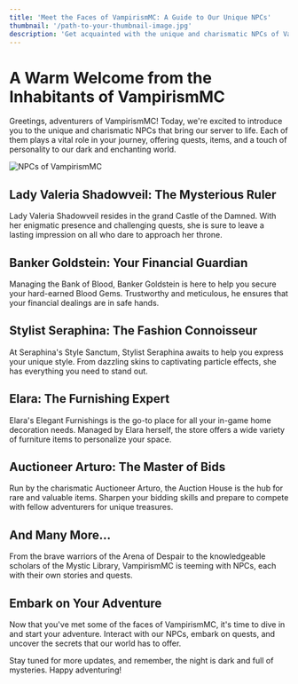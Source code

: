 ```yaml
---
title: 'Meet the Faces of VampirismMC: A Guide to Our Unique NPCs'
thumbnail: '/path-to-your-thumbnail-image.jpg'
description: 'Get acquainted with the unique and charismatic NPCs of VampirismMC, each playing a vital role in your dark and enchanting adventure.'
---
```


# A Warm Welcome from the Inhabitants of VampirismMC

Greetings, adventurers of VampirismMC! Today, we're excited to introduce you to the unique and charismatic NPCs that bring our server to life. Each of them plays a vital role in your journey, offering quests, items, and a touch of personality to our dark and enchanting world.

![NPCs of VampirismMC](/path-to-your-image.jpg)

## Lady Valeria Shadowveil: The Mysterious Ruler

Lady Valeria Shadowveil resides in the grand Castle of the Damned. With her enigmatic presence and challenging quests, she is sure to leave a lasting impression on all who dare to approach her throne.

## Banker Goldstein: Your Financial Guardian

Managing the Bank of Blood, Banker Goldstein is here to help you secure your hard-earned Blood Gems. Trustworthy and meticulous, he ensures that your financial dealings are in safe hands.

## Stylist Seraphina: The Fashion Connoisseur

At Seraphina's Style Sanctum, Stylist Seraphina awaits to help you express your unique style. From dazzling skins to captivating particle effects, she has everything you need to stand out.

## Elara: The Furnishing Expert

Elara's Elegant Furnishings is the go-to place for all your in-game home decoration needs. Managed by Elara herself, the store offers a wide variety of furniture items to personalize your space.

## Auctioneer Arturo: The Master of Bids

Run by the charismatic Auctioneer Arturo, the Auction House is the hub for rare and valuable items. Sharpen your bidding skills and prepare to compete with fellow adventurers for unique treasures.

## And Many More...

From the brave warriors of the Arena of Despair to the knowledgeable scholars of the Mystic Library, VampirismMC is teeming with NPCs, each with their own stories and quests.

## Embark on Your Adventure

Now that you've met some of the faces of VampirismMC, it's time to dive in and start your adventure. Interact with our NPCs, embark on quests, and uncover the secrets that our world has to offer.

Stay tuned for more updates, and remember, the night is dark and full of mysteries. Happy adventuring!
